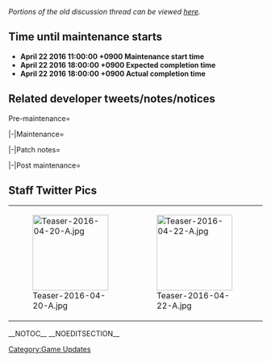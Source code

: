 <div style="float:right">{{Edit|Partials/Updates/2016 April 22nd}}</div>
''Portions of the old discussion thread can be viewed [[Thread:418424|here]].''

==Time until maintenance starts==
{{Timer
|time = April 22 2016 18:00:00 +0900
|style = font-weight:bold; color:#f00; font-size:14px;
|endClass = countdownComplete1
|endText = Maintenance has already ended.
}}
* '''April 22 2016 11:00:00 +0900 Maintenance start time'''
* '''April 22 2016 18:00:00 +0900 Expected completion time'''
* '''April 22 2016 18:00:00 +0900 Actual completion time'''

{{:Partials/Updates/2016_April_22nd/Content}}


== Related developer tweets/notes/notices ==
<tabber>Pre-maintenance=
{{MultiTweet
|MultiTweetID = PreMaint
|color = #ace
|title = Pre maintenance tweets

|link01 = https://twitter.com/KanColle_STAFF/status/719327273975853056
|JP01 = 現在「艦これ」運営鎮守府では、次の改二改装実装の準備を進めています。激戦海域アイアンボトムサウンドに幾多も突入、単艦でも奮戦し、最期は輸送作戦中にレーダーによる敵艦隊の待ち伏せ攻撃に敗れ没したある改白露型駆逐艦の改二改装の実装を準備しています。
|EN01 = We're currently working on the next second remodelling. This time it'll be for a certain improved Shiratsuyu-class destroyer who embarked to Ironbottom Sound several times, fought viciously even when alone, only to sink during a transport operation due to a radar-guided ambush attack by an enemy fleet.
|TL01 = [[User:Admiral Mikado|Admiral Mikado]]

|link02 = https://twitter.com/KanColle_STAFF/status/719685770491990018
|JP02 = 「艦これ」次回の稼働全サーバ群共通メンテナンス＆アップデートは、【4/22(金)】に実施させて頂く予定です。同メンテナンスに伴うアップデートでは、アイアンボトムサウンドに幾度も突入し奮戦した、ある改白露型駆逐艦の改二改装などを実装予定です。
|EN02 = The next KanColle server maintenance & update is slated for the 22nd April. During said update a certain improved Shiratsuyu-class destroyer who fought viciously in Ironbottom Sound several times will receive her second remodelling.
|TL02 = [[User:Admiral Mikado|Admiral Mikado]]

|link03 = https://twitter.com/KanColle_STAFF/status/720774907592728576
|JP03 = 「艦これ」次回の稼働全サーバ群共通メンテナンス＆アップデートは、【4/22(金)】に実施させて頂く予定です。また、春イベント2016期間限定海域は、全ての準備が整えば来月【5/2(月)】より作戦展開予定です。同作戦期間は【約三週間】の予定です。
|EN03 = The next KanColle server maintenance & update is slated for the 22nd April. Furthermore, the Spring 2016 Event is planned to start on the 2nd May. It'll last around 3 weeks.
|TL03 = [[User:Admiral Mikado|Admiral Mikado]]

|link04 = https://twitter.com/KanColle_STAFF/status/721512409458806786
|JP04 = 「艦これ」次回の稼働全サーバ群共通メンテナンス＆アップデートは、【4/22(金)】に実施させて頂く予定です。また、春イベント2016期間限定海域は、全ての準備が整えば、来月【5/2(月)】より作戦開始予定です。歴戦の提督方は、作戦難易度【乙】及び【甲】の選択も可能です。
|EN04 = The next KanColle server maintenance & update is slated for the 22nd April. Furthermore, the Spring 2016 Event is planned to start on the 2nd May. Veteran admirals will be able to select Medium & Hard Mode.
|TL04 = [[User:Admiral Mikado|Admiral Mikado]]

|link05 = https://twitter.com/KanColle_STAFF/status/722951676953432064
|JP05 = 明日【4/22(金)】に、「艦これ」稼働全サーバ群共通メンテナンス＆アップデートは実施させて頂く予定です。メンテナンス開始時間は【AM 11:00】、同完了時間は【18:00】の予定です。提督の皆さん、お手数お掛けして恐縮です。ご協力、どうぞよろしくお願いいたします。
|EN05 = The next KanColle server maintenance & update is slated for tomorrow, the 22nd April. Maintenance is planned to start at 11:00 and end at 18:00. We apologise for the inconvenience.
|TL05 = [[User:Admiral Mikado|Admiral Mikado]]

|link06 = https://twitter.com/KanColle_STAFF/status/723308238997839872
|JP06 = マルキューサンマル。提督の皆さん、おはようございます！<br>今日は金曜日！本日は「艦これ」稼働全サーバ群共通メンテナンス＆アップデートを実施させて頂く予定です。本日も金曜カレーで元気を補給して、頑張ってまいりましょう！
|EN06 = 0930. Good morning, admirals!<br>It's Friday! Today we're going to carry out yet another KanColle server maintenance & update. We'll also have some Friday Curry to supply us with energy to get through the day!
|TL06 = [[User:Admiral Mikado|Admiral Mikado]]

|link07 = https://twitter.com/KanColle_STAFF/status/723309451529195520
|JP07 = 本日この後【11:00】より「艦これ」稼働全サーバ群は、メンテナンス＆アップデートを実施致します。完了は【18:00】を予定しています。メンテナンス開始前にブラウザを閉じて、「艦これ」を一旦終了して頂けますと幸いです。提督の皆さん、ご協力どうぞよろしくお願いいたします。
|EN07 = Today's KanColle server maintenance & update starts at 11:00. Please close your browser and stop playing KanColle before the start of the maintenance. Your jolly cooperation is very much appreciated.
|TL07 = [[User:Admiral Mikado|Admiral Mikado]]

|link08 = https://twitter.com/KanColle_STAFF/status/723329277731569664
|JP08 = この後【11:00】より「艦これ」稼働全サーバ群は、メンテナンスに入らせていただきます。同作業完了は【18:00】を予定しています。提督の皆さん、お手数をお掛けして申し訳ありません。メンテナンス開始前にブラウザを閉じて、「艦これ」を一旦終了して頂けますと幸いです。
|EN08 = The KanColle server maintenance starts at 11:00. Estimated time of completion is 18:00. We're terribly sorry for the inconvenience. Please close your browser and stop playing KanColle before the maintenance starts.
|TL08 = [[User:Admiral Mikado|Admiral Mikado]]
}}

|-|Maintenance=
{{MultiTweet
|MultiTweetID = Maint
|color = #ace
|title = Maintenance (progress) tweets

|link01 = https://twitter.com/KanColle_STAFF/status/723332276898000896
|JP01 = メンテナンス状況：メンテナンスに入りました。<br>「艦これ」稼働全サーバ群は、メンテナンス＆アップデート作業に突入致しました。同作業完了は本日【18:00】を予定しています。進捗状況は随時お知らせできるように努めます。
|EN01 = Maintenance status: Maintenance started.<br>We've started working on the KanColle server maintenance & update. Estimated time of completion is 18:00. We'll try to keep you up-to-date on our progress.
|TL01 = [[User:Admiral Mikado|Admiral Mikado]]

|link02 = https://twitter.com/KanColle_STAFF/status/723357003460956162
|JP02 = メンテナンス状況：中間報告です。<br> 現在「艦これ」稼働全サーバ群は、メンテナンス＆アップデート作業中です。これまでのところ、作業は予定通り進捗しています。現時点での同作業完了は、【18:00】を予定しています。
|EN02 = Maintenance status: interim report.<br>
We're currently working on the KanColle server maintenance & update. So far everything's progressing as planned. Our current estimate of completion is 18:00.
|TL02 = [[User:Admiral Mikado|Admiral Mikado]]

|link03 = https://twitter.com/KanColle_STAFF/status/723382031032311808
|JP03 = メンテナンス状況：中間報告です。<br> 現在「艦これ」稼働全サーバ群は、メンテナンス＆アップデート作業中です。現時点での作業完了時刻は、予定通り【18:00】となる見込みです。本日メンテナンスに伴うアップデートでは、駆逐艦「長波」の季節限定グラフィックなども実装予定です。
|EN03 = Maintenance status: interim report.<br>
We're currently working on the KanColle server maintenance & update. Planned time of completion is still 18:00, just as expected. Today's update includes limited-time artworks for the destroyer [[Naganami]] among others.
|TL03 = [[User:Admiral Mikado|Admiral Mikado]]

|link04 = https://twitter.com/KanColle_STAFF/status/723405851529109504
|JP04 = メンテナンス完了時間のお知らせ：【18:00】完了見込みです。<br> 現在実施中の「艦これ」稼働全サーバ群メンテナンス＆アップデートは、後半のシークエンスに移行中です。この後17:00前後より、本日のアップデート情報をお知らせしてまいります。
|EN04 = Maintenance completion time announcement: 18:00<br>
Our work on the KanColle server maintenance & update has reached its second phase. We'll start posting the patch notes at around 17:00.
|TL04 = [[User:Admiral Mikado|Admiral Mikado]]

|link05 = https://twitter.com/KanColle_STAFF/status/723424020134158337
|JP05 = メンテナンス完了時間のお知らせ：全サーバ群共に【18:00】完了見込みです。<br> 現在実施中の「艦これ」稼働全サーバ群メンテナンス＆アップデートは、最終シークエンスに移行中しつつあります。これより本日実施のメンテナンスに伴う、アップデート情報をお知らせしていきます。
|EN05 = Maintenance completion time announcement: 18:00 on all servers.<br>
Our work on the KanColle server maintenance & update has reached its final phase. We're now going to post the patch notes of today's update.
|TL05 = [[User:Admiral Mikado|Admiral Mikado]]
}}

|-|Patch notes=
{{MultiTweet
|MultiTweetID = PatchNotes
|color = #ace
|title = Patch notes

|link01 = https://twitter.com/KanColle_STAFF/status/723424288208879617
|JP01 = 01▼駆逐艦「江風」改二改装の実装<br> 白露型駆逐艦「江風」のさらなる改装(改造)が、かなり高い練度で可能となります。<br> ※母港及び戦闘ボイス等が一部更新されます。<br>
※同改装後は「大発動艇」の運用が可能です。<br>
※同改装に「改装設計図」は不要です。
|EN01 = 01▼ Second remodelling of the destroyer [[Kawakaze]]<br>
The second remodelling of the Shiratsuyu-class destroyer [[Kawakaze]] requires a rather high level.<br>
※Her main port & combat voice lines have been updated.
※She can now carry [[Daihatsu Landing Craft]]
※No blueprint required.
|TL01 = [[User:Admiral Mikado|Admiral Mikado]]

|link02 = https://twitter.com/KanColle_STAFF/status/723424681781391361
|JP02 = 02▼艦娘【春の訪れボイス/春本番ボイス】の実装終了<br> 「春の訪れボイス」及び「春本番」ボイスの期間限定実装を終了します。
|EN02 = 02▼ Removal of "Arrival of Spring"/"Middle of Spring" voice lines<br>
Both "Arrival of Spring" and "Middle of Spring" limited-time voice lines have been removed.
|TL02 = [[User:Admiral Mikado|Admiral Mikado]]

|link03 = https://twitter.com/KanColle_STAFF/status/723425266014380033
|JP03 = 03▼【三周年記念ボイス】の実装<br> 「艦これ」は明日4/23に三周年を迎えます。提督の皆さん、本当にありがとうございました！150隻以上の艦娘に新収録を含む記念日/三周年記念ボイスを、次回メンテ時まで期間限定実装します。四年目の艦娘たちも、どうぞよろしくお願いいたします！
|EN03 = 03▼ 3rd Anniversary voice lines<br>
Tomorrow, the 23rd April, marks KanColle's 3rd Anniversary. To all the admirals out there, thank you so much! New voice lines to commemorate this occasion have been recorded for ver 150 ship girls and will stay until the next maintenance. Please keep taking care of your ship girls in the 4th year of KanColle!
|TL03 = [[User:Admiral Mikado|Admiral Mikado]]

|link04 = https://twitter.com/KanColle_STAFF/status/723425521095217152
|JP04 = 04▼新掛け軸【「三周年記念」掛け軸】の実装<br>
新家具【「三周年記念」掛け軸】の実装します。<br> 同家具は、ある高速戦艦一番艦によって制作されたもので、彼女のポートレイトも添えられています。任務の達成により、入手可能です。 また、全ての提督方にプレゼント箱をお贈りします。
|EN04 = 04▼ New "3rd Anniversary" wallscroll<br>
We've added a new "3rd Anniversary wallscroll" furniture item.<br>
Said item was made by [[Kongou|the nameship of a certain fast battleship class]], complete with a portrait of her tagged to it. It can be obtained by clearing a certain mission. Also, everyone receives a present box.
|TL04 = [[User:Admiral Mikado|Admiral Mikado]]

|link05 = https://twitter.com/KanColle_STAFF/status/723425810938392577
|JP05 = 05▼【新任務】の追加実装 1/2<br> 【「三周年記念」掛け軸】を入手することができる新任務「艦隊、三周年！」をはじめ、全七種類の新任務が実装されます。<br>●艦隊、三周年！<br>●「第一航空戦隊」西へ！<br>●強行高速輸送部隊を編成せよ！
|EN05 = ▼05 New Quests (1/2)<br>
Starting with the quest "Fleet, Third Anniversary!" that gives you the "3rd Anniversary wallscroll", a total of seven quests have been added.<br>
● Fleet, Third Anniversary!<br>
● "1st Carrier Division", into the West!
● Organise a Forced High-speed Transport Fleet!
|TL05 = [[User:Admiral Mikado|Admiral Mikado]]

|link06 = https://twitter.com/KanColle_STAFF/status/723426128493350913
|JP06 = 06▼【新任務】の追加実装 2/2<br>
以下の新任務も追加実装されます。<br>
●強行高速輸送部隊、出撃せよ！<br>
●新装備の準備<br>
●上陸部隊演習<br>
●上陸戦用新装備の調達<br>
※それぞれの任務受諾には、トリガーとなる受諾条件達成が必要です。
|EN06 = 06▼ New Quests (2/2)<br>
The following missions have been added as well.<br>
● Forced High-speed Transport Fleet, Sortie!
● Preparations for New Equipment
● Landing Force Practice
● Supplying New Landing Force Equipment
※ Each quest has certain unlock requirements.

|TL06 = [[User:Admiral Mikado|Admiral Mikado]]

|link07 = https://twitter.com/KanColle_STAFF/status/723427398226604032
|JP07 = 07▼駆逐艦「江風」、南西諸島海域で邂逅可能に<br>
白露型駆逐艦「江風」が、 南西諸島沖ノ島沖において邂逅可能となります。<br> ※駆逐艦「卯月」、そして工作艦「明石」の期間限定邂逅も、次回メンテナンス実施 まで引き続き可能です。
|EN07 = 07▼ [[Kawakaze]] drop in World 2-5<br>
The Shiratsuyu-class destroyer [[Kawakaze]] can now be obtained in World 2-5.<br>
※Destroyer [[Uzuki]]'s as well as repair ship [[Akashi]]'s limited-time drops have been extended until the next maintenance.
|TL07 = [[User:Admiral Mikado|Admiral Mikado]]

|link08 = https://twitter.com/KanColle_STAFF/status/723428429966626816
|JP08 = 08▼【改修工廠(明石の工廠)】新改修メニュー追加実装<br> 改修工廠(明石の工廠)において、改修可能メニューが拡張されました。<br> ある夜戦好きな軽巡改二がサポートすることで、「九八式水上偵察機(夜偵)」の改修が可能になります。
|EN08 = 08▼ [[Akashi's Improvement Arsenal]] modding list update<br>
The list of possible upgrades in Akashi's Arsenal has been expanded.<br>
You can now mod the [[Type 98 Reconnaissance Seaplane (Night Recon)]] by using [[Sendai#Second Upgrade|a certain night battle loving Kai-2 light cruiser]] as support
|TL08 = [[User:Admiral Mikado|Admiral Mikado]]

|link09 = https://twitter.com/KanColle_STAFF/status/723429354651295744
|JP09 = 09▼伊勢型航空戦艦の一部パラメータの上方修正<br> 伊勢型航空戦艦一番艦「伊勢改」及び同二番艦「日向」の一部能力を更新します。<br> 彼女たちの【最大火力・最大対空火力・索敵能力】が、上方微修正されます。
|EN09 = 09▼ Ise-class Aviation Battleships status buffs<br>
The Ise-class aviation battleships [[Ise#Upgrade|Ise Kai]] and [[Hyuuga#Upgrade|Hyuuga Kai]] have been buffed.<br>
Their Maximum Firepower, Maximum Anti-Air and LOS have been increased.
|TL09 = [[User:Admiral Mikado|Admiral Mikado]]

|link10 = https://twitter.com/KanColle_STAFF/status/723429847834365953
|JP10 = 10▼最上型航空巡洋艦の一部パラメータの上方修正<br> 最上型航空巡洋艦「最上改」の【最大対空火力・最大搭載機数】及び、<br> 同「三隈改」の【最大火力・最大搭載機数】<br>同「鈴谷改」の【最大装甲・最大搭載機数】<br> 同「熊野改」の【最大装甲・最大搭載機数】<br>を上方微修正します。
|EN10 = 10▼ Mogami-class Aviation Cruiser status buffs<br>
Mogami-class aviation cruiser [[Mogami#Upgrade|Mogami Kai]]'s Maximum Anti-Air and plane slots, as well as<br>
[[Mikuma#Upgrade|Mikuma Kai]]'s Maximum Firepower and plane slots<br>
[[Suzuya#Upgrade|Suzuya Kai]]'s Maximum Armour and plane slots<br>
[[Kumano#Upgrade|Kumano Kai]]'s Maximum Armour and plane slots<br>
have been increased
|TL10 = [[User:Admiral Mikado|Admiral Mikado]]

|link11 = https://twitter.com/KanColle_STAFF/status/723431094008188928
|JP11 = 11▼他艦娘のの一部パラメータの上方修正<br>
航空母艦「赤城改」の【最大火力】及び、 重巡洋艦「Zara」「Zara改」の【最大装甲】を、それぞれ上方微修正します。
|EN11 = 11▼ Status buffs for other ships<br>
Aircraft carrier [[Akagi#Upgrade|Akagi Kai]]'s Maximum Firepower as well as heavy cruiser [[Zara]] ([[Zara#Upgrade|Kai]])'s Maximum Armour have been increased.
|TL11 = [[User:Admiral Mikado|Admiral Mikado]]

|link12 = https://twitter.com/KanColle_STAFF/status/723431887989968896
|JP12 = 12▼艦娘図鑑BGMの実装<br>
「艦娘図鑑」閲覧時に、BGM「邂逅」が再生される仕様に更新しました。
|EN12 = 12▼ New ship girl library BGM<br>
When viewing the ship girl library the song "Chance Encounter" starts playing.
|TL12 = [[User:Admiral Mikado|Admiral Mikado]]

|link13 = 
|JP13 = 13▼「三周年記念」春の花束mode艦娘の実装<br> 明日4/23の「艦これ」三周年を記念して、夕雲型駆逐艦「夕雲」「長波」、白露型駆逐艦「春雨改」、水上機母艦「瑞穂」に「春の花束mode」艦娘グラを実装します。四年目の「艦これ」と「艦娘」も、どうぞよろしくお願いいたします！
|EN13 = 13▼ "3rd Anniversary" Spring Bouquet artworks<br>
Celebrating our 3rd Anniversary tomorrow, the Yuugumo-class destroyers [[Yuugumo]] & [[Naganami]], the Shiratsuyu-class destroyer [[Harusame#Upgrade|Harusame Kai]] and the seaplane tender [[Mizuho]] receive "Spring Bouquet Mode" limited-time artworks. Take good care of your ships in the 4th year of KanColle.
|TL13 = [[User:Admiral Mikado|Admiral Mikado]]
}}

|-|Post maintenance=
{{MultiTweet
|MultiTweetID = PostMaint
|color = #ace
|title = Post maintenance tweets

|link01 = https://twitter.com/KanColle_STAFF/status/723436292214648832
|JP01 = 本日のアップデート情報はここまで、です。もう少しで、メンテナンス＆アップデート作業が全サーバ群で完了します。もう暫くの間だけ、お待ち頂けますと幸いです。
|EN01 = This is it with today's update. Please wait for a little bit longer, we're almost done with the maintenance & update.
|TL01 = [[User:Admiral Mikado|Admiral Mikado]]

|link02 = https://twitter.com/KanColle_STAFF/status/723436691004878849
|JP02 = 提督の皆さん、大変お待たせいたしました！<br> 本日実施の「艦これ」稼働全サーバ群共通メンテナンス＆アップデート、作業完了いたしました！　メンテナンス直後はアクセスが集中します。少し時間をおいて、ご接続いただけますと幸いです。
|EN02 = Admirals, thank you for waiting!<br>
This concludes today's server maintenance & update! Traffic can be heavy right after the maintenannce, so please wait for a bit before trying to reconnect.
|TL02 = [[User:Admiral Mikado|Admiral Mikado]]
}}
</tabber>

==Staff Twitter Pics==
{|
|[[File:Teaser-2016-04-20-A.jpg|150px]]
|[[File:Teaser-2016-04-22-A.jpg|150px]]
|[[File:Teaser-2016-04-22-B.jpg|150px]]
|[[File:Teaser-2016-04-22-C.jpg|150px]]
|} 

__NOTOC__
__NOEDITSECTION__<noinclude>
[[Category:Game Updates]]</noinclude>
